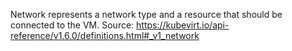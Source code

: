 <!-- Code generated from the comments of the Network struct in builder/kubevirt/iso/config.go; DO NOT EDIT MANUALLY -->

Network represents a network type and a resource that should be connected to the VM.
Source: https://kubevirt.io/api-reference/v1.6.0/definitions.html#_v1_network

<!-- End of code generated from the comments of the Network struct in builder/kubevirt/iso/config.go; -->
